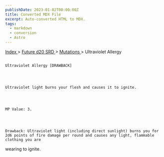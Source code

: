 ```yaml
---
publishDate: 2023-01-02T00:00:00Z
title: Converted MDX File
excerpt: Auto-converted HTML to MDX.
tags:
  - markdown
  - conversion
  - Astro
---
```







[
      Index
     ](-index)
     >
     [
      Future d20 SRD
     ](future-d20-srd-index)
     >
     [
      Mutations
     ](future-d20-srd-mutations-index)
     > Ultraviolet Allergy
    




## 
    Ultraviolet Allergy [DRAWBACK]
   



    Ultraviolet light burns your flesh and causes it to ignite.
   



    MP Value: 3.
   



    Drawback: Ultraviolet light (including direct sunlight) burns you for 2d6 points of fire damage per round and causes any light, flammable clothing you are
wearing to ignite.
   





